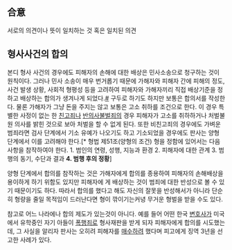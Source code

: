 == 合意 ==
서로의 의견이나 뜻이 일치하는 것 혹은 일치된 의견

== 형사사건의 합의 ==
본디 형사 사건의 경우에도 피해자의 손해에 대한 배상은 민사소송으로 청구하는 것이 원칙이다. 그러나 민사 소송이 매우 번거롭기 때문에 가해자와 피해자 간에 피해의 정도, 사건 발생 상황, 사회적 형평성 등을 고려하여 피해자와 가해자끼리 직접 배상기준을 정하고 배상하는 합의가 생겨나게 되었다.[http://oneclick.law.go.kr/CSP/CnpClsMain.laf?csmSeq=538&ccfNo=4&cciNo=1&cnpClsNo=1 #] 구두로 하기도 하지만 보통은 합의서를 작성한다. 물론 가해자가 그냥 돈을 주지는 않고 보통은 고소 취하를 조건으로 한다. 이 경우 특별한 사정이 없는 한 [[친고죄]]나 [[반의사불벌죄]]의 경우 피해자가 고소를 취하하거나 처벌불원 의사를 밝힌 것으로 보아 처벌을 할 수 없게 된다. 또한 비친고죄의 경우에도 가벼운 범죄라면 검사 단계에서 기소 유예가 나오기도 하고 기소되었을 경우에도 판사는 양형 단계에서 이를 고려해야 한다.[* 형법 제51조(양형의 조건) 형을 정함에 있어서는 다음 사항을 참작하여야 한다. 1. 범인의 연령, 성행, 지능과 환경 2. 피해자에 대한 관계 3. 범행의 동기, 수단과 결과 '''4. 범행 후의 정황''']

양형 단계에서 합의를 참작하는 것은 가해자에게 합의를 종용하여 피해자의 손해배상을 용이하게 하기 위함도 있지만 피해자에 게 배상하는 것이 범죄에 대한 반성으로 볼 수 있기 때문이기도 하다. 따라서 합의를 했다고 해도 자신의 잘못을 반성해서가 아니라 단순히 형량을 줄일 목적임이 드러난다면 형이 깎이기는커녕 무거운 형벌을 받을 수도 있다.

참고로 어느 나라에나 합의 제도가 있는것이 아니다. 예를 들어 어떤 한국 [[변호사]]가 미국에서 유학중인 자기 아들이 [[폭행죄]]로 형사재판을 받게 되자 피해자에게 합의를 시도했는데, 그 사실을 알리자 판사는 오히려 피해자를 [[매수]]하려 했다며 피고에게 징역 3년을 선고한 사례가 있다.
